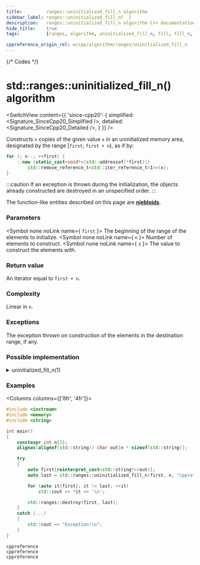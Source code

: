 ```yaml
---
title:         ranges::uninitialized_fill_n algorithm
sidebar_label: ranges::uninitialized_fill_n(  )
description:   ranges::uninitialized_fill_n algorithm C++ documentation
hide_title:    true
tags:          [ranges, algorithm, uninitialized_fill_n, fill, fill_n, uninitialized]

cppreference_origin_rel: w/cpp/algorithm/ranges/uninitialized_fill_n
---
```



{/* Codes */}


# std::ranges::uninitialized_fill_n() algorithm

<SwitchView content={{
	'since-cpp20': {
		simplified:	<Signature_SinceCpp20_Simplified />,
		detailed:	<Signature_SinceCpp20_Detailed />,
	}
}} />

Constructs `n` copies of the given value `x` in an uninitialized memory area, designated by the range [`first`; `first + n`), as if by:
```cpp
for (; n--; ++first) {
    ::new (static_cast<void*>(std::addressof(*first)))
        std::remove_reference_t<std::iter_reference_t<I>>(x);
}
```

:::caution
If an exception is thrown during the initialization, the objects already constructed are destroyed in an unspecified order.
:::

The function-like entities described on this page are [**niebloids**](/docs/std/algo/niebloids).

### Parameters

<SymbolTable>

  <Symbol none noLink name={ <code>first</code> }>
    The beginning of the range of the elements to initialize.
  </Symbol>
  <Symbol none noLink name={ <code>n</code> }>
    Number of elements to construct.
  </Symbol>
  <Symbol none noLink name={ <code>x</code> }>
    The value to construct the elements with.
  </Symbol>

</SymbolTable>

### Return value

An iterator equal to `first + n`.

### Complexity

Linear in `n`.

### Exceptions

The exception thrown on construction of the elements in the destination range, if any.

### Possible implementation

<details>
<summary>uninitialized_fill_n(1)</summary>

```cpp
struct uninitialized_fill_n_fn
{
    template<no-throw-forward-range I, class T>
    requires std::constructible_from<std::iter_value_t<I>, const T&>
    I operator()(I first, std::iter_difference_t<I> n, const T& x) const
    {
        I rollback{first};
        try
        {
            for (; n-- > 0; ++first)
                ranges::construct_at(std::addressof(*first), x);
            return first;
        }
        catch (...) // rollback: destroy constructed elements
        {
            for (; rollback != first; ++rollback)
                ranges::destroy_at(std::addressof(*rollback));
            throw;
        }
    }
};

inline constexpr uninitialized_fill_n_fn uninitialized_fill_n{};
```

</details>

### Examples

<Columns columns={['8fr', '4fr']}>
<div>

```cpp title='Main.cpp' showLineNumbers
#include <iostream>
#include <memory>
#include <string>

int main()
{
    constexpr int n{3};
    alignas(alignof(std::string)) char out[n * sizeof(std::string)];

    try
    {
        auto first{reinterpret_cast<std::string*>(out)};
        auto last = std::ranges::uninitialized_fill_n(first, n, "cppreference");

        for (auto it{first}; it != last; ++it)
            std::cout << *it << '\n';

        std::ranges::destroy(first, last);
    }
    catch (...)
    {
        std::cout << "Exception!\n";
    }
}
```

</div>
<div>

```plaintext title="Output"
cppreference
cppreference
cppreference
```

</div>
</Columns>
